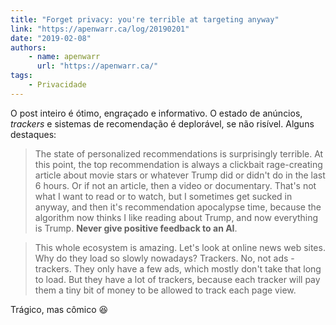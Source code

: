 ```yaml
---
title: "Forget privacy: you're terrible at targeting anyway"
link: "https://apenwarr.ca/log/20190201"
date: "2019-02-08"
authors:
    - name: apenwarr
      url: "https://apenwarr.ca/"
tags:
    - Privacidade
---
```


O post inteiro é ótimo, engraçado e informativo. O estado de anúncios, <i lang='en'>trackers</i> e sistemas de recomendação é deplorável, se não risível. Alguns destaques:

> The state of personalized recommendations is surprisingly terrible. At this point, the top recommendation is always a clickbait rage-creating article about movie stars or whatever Trump did or didn't do in the last 6 hours. Or if not an article, then a video or documentary. That's not what I want to read or to watch, but I sometimes get sucked in anyway, and then it's recommendation apocalypse time, because the algorithm now thinks I like reading about Trump, and now everything is Trump. **Never give positive feedback to an AI**.

> This whole ecosystem is amazing. Let's look at online news web sites. Why do they load so slowly nowadays? Trackers. No, not ads - trackers. They only have a few ads, which mostly don't take that long to load. But they have a lot of trackers, because each tracker will pay them a tiny bit of money to be allowed to track each page view.

Trágico, mas cômico 😆
